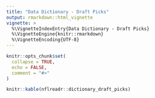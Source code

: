 ```yaml
---
title: "Data Dictionary - Draft Picks"
output: rmarkdown::html_vignette
vignette: >
  %\VignetteIndexEntry{Data Dictionary - Draft Picks}
  %\VignetteEngine{knitr::rmarkdown}
  %\VignetteEncoding{UTF-8}
---
```


```r
knitr::opts_chunk$set(
  collapse = TRUE,
  echo = FALSE,
  comment = "#>"
)
```

```r
knitr::kable(nflreadr::dictionary_draft_picks)
```

